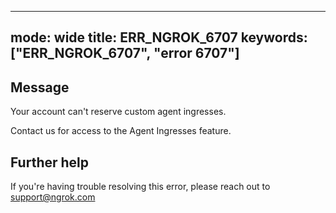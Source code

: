 
---
mode: wide
title: ERR_NGROK_6707
keywords: ["ERR_NGROK_6707", "error 6707"]
---

## Message
Your account can't reserve custom agent ingresses.

Contact us for access to the Agent Ingresses feature.




## Further help
If you're having trouble resolving this error, please reach out to [support@ngrok.com](mailto:support@ngrok.com?subject=Help%20with%20ERR_NGROK_6707)

